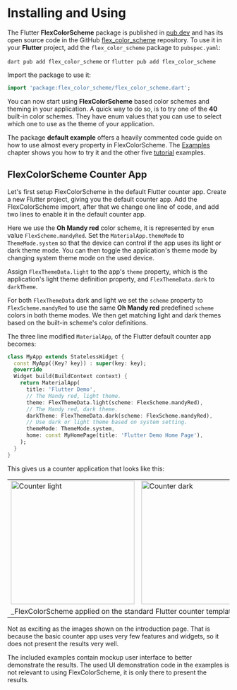 # Installing and Using

The Flutter **FlexColorScheme** package is published in [pub.dev](https://pub.dev/packages/flex_color_scheme) and has its open source code in the GitHub [flex_color_scheme](https://github.com/rydmike/flex_color_scheme) repository. To use it in your **Flutter** project, add the `flex_color_scheme` package to `pubspec.yaml`:

`dart pub add flex_color_scheme` or `flutter pub add flex_color_scheme`

Import the package to use it:

```dart
import 'package:flex_color_scheme/flex_color_scheme.dart';
```

You can now start using **FlexColorScheme** based color schemes and theming in your application. A quick way to do so, is to try one of the **40** built-in color schemes. They have enum values that you can use to select which one to use as the theme of your application.

The package **default example** offers a heavily commented code guide on how to use almost every property in FlexColorScheme. The [Examples](/examples) chapter shows you how to try it and the other five [tutorial](/tutorial) examples.

## FlexColorScheme Counter App

Let's first setup FlexColorScheme in the default Flutter counter app. Create a new Flutter project, giving you the default counter app. Add the FlexColorScheme import, after that we change one line of code, and add two lines to enable it in the default counter app.

Here we use the **Oh Mandy red** color scheme, it is represented by `enum` value `FlexScheme.mandyRed`. Set the `MaterialApp.themeMode` to `ThemeMode.system` so that the device can control if the app uses its light or dark theme mode. You can then toggle the application's theme mode by changing system theme mode on the used device.

Assign `FlexThemeData.light` to the app's `theme` property, which is the application's light theme definition property, and `FlexThemeData.dark` to `darkTheme`.

For both `FlexThemeData` dark and light we set the `scheme` property to `FlexScheme.mandyRed` to use the same **Oh Mandy red** predefined `scheme` colors in both theme modes. We then get matching light and dark themes based on the built-in scheme's color definitions.

The three line modified `MaterialApp`, of the Flutter default counter app becomes:

```dart
class MyApp extends StatelessWidget {
  const MyApp({Key? key}) : super(key: key);
  @override
  Widget build(BuildContext context) {
    return MaterialApp(
      title: 'Flutter Demo',
      // The Mandy red, light theme.
      theme: FlexThemeData.light(scheme: FlexScheme.mandyRed),
      // The Mandy red, dark theme.
      darkTheme: FlexThemeData.dark(scheme: FlexScheme.mandyRed),
      // Use dark or light theme based on system setting.
      themeMode: ThemeMode.system,
      home: const MyHomePage(title: 'Flutter Demo Home Page'),
    );
  }
}
```

This gives us a counter application that looks like this:

<table>
  <tr>
    <td>
        <Image zoom src="https://raw.githubusercontent.com/rydmike/flex_color_scheme_docs/master/docs/images/fcs-v5-counter-01.png" alt="Counter light" width="280"/>
    </td>
    <td>
        <Image zoom src="https://raw.githubusercontent.com/rydmike/flex_color_scheme_docs/master/docs/images/fcs-v5-counter-02.png" alt="Counter dark" width="280"/>
    </td>
  </tr>
  <tr>
    <td colspan="2">_FlexColorScheme applied on the standard Flutter counter template_</td>
  </tr>
</table>

Not as exciting as the images shown on the introduction page. That is because the basic counter app uses very few features and widgets, so it does not present the results very well. 

The included examples contain mockup user interface to better demonstrate the results. The used UI demonstration code in the examples is not relevant to using FlexColorScheme, it is only there to present the results.

